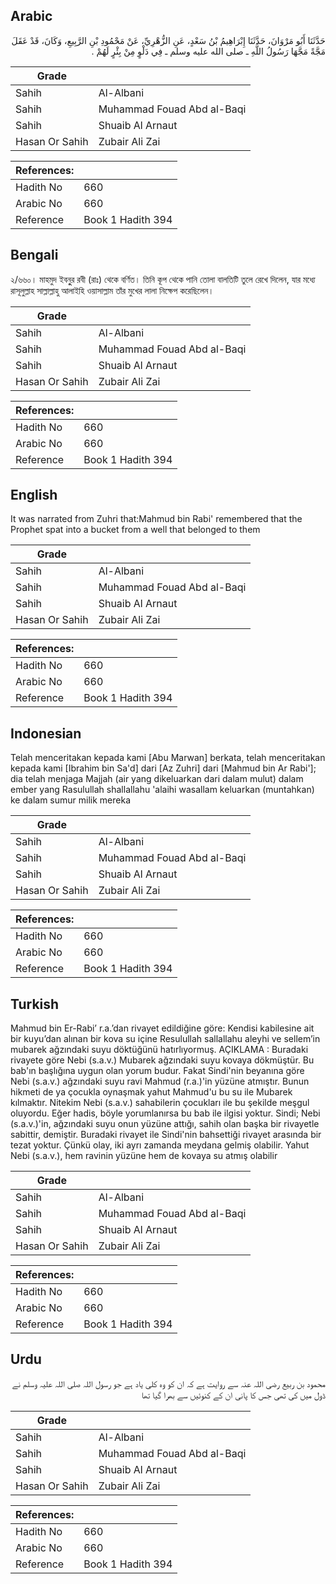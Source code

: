## Arabic


<div dir="rtl" lang="ar" style={{fontSize:'larger',backgroundColor:'#f8f9fa',padding:20}}>
حَدَّثَنَا أَبُو مَرْوَانَ، حَدَّثَنَا إِبْرَاهِيمُ بْنُ سَعْدٍ، عَنِ الزُّهْرِيِّ، عَنْ مَحْمُودِ بْنِ الرَّبِيعِ، وَكَانَ، قَدْ عَقَلَ مَجَّةً مَجَّهَا رَسُولُ اللَّهِ ـ صلى الله عليه وسلم ـ فِي دَلْوٍ مِنْ بِئْرٍ لَهُمْ ‏.‏
</div>
<div style={{backgroundColor:'#f8f9fa',padding:20, marginBottom: 10}}><table> <thead> <tr> <th>Grade</th> <th></th> </tr> </thead> <tbody> <tr><td>Sahih</td><td>Al-Albani</td></tr><tr><td>Sahih</td><td>Muhammad Fouad Abd al-Baqi</td></tr><tr><td>Sahih</td><td>Shuaib Al Arnaut</td></tr><tr><td>Hasan Or Sahih</td><td>Zubair Ali Zai</td></tr></tbody></table><table> <thead> <tr> <th>References:</th> <th></th> </tr> </thead> <tbody><tr><td>Hadith No</td><td>660</td></tr><tr><td>Arabic No</td><td>660</td></tr><tr><td>Reference</td><td>Book 1 Hadith 394</td></tr></tbody></table></div>

## Bengali


<div dir="ltr" lang="bn" style={{fontSize:'larger',backgroundColor:'#f8f9fa',padding:20}}>
২/৬৬০। মাহমুদ ইবনুুর রবী (রাঃ) থেকে বর্ণিত। তিনি কূপ থেকে পানি তোলা বালতিটি তুলে রেখে দিলেন, যার মধ্যে রাসূলুল্লাহ সাল্লাল্লাহু আলাইহি ওয়াসাল্লাম তাঁর মুখের লালা নিক্ষেপ করেছিলেন।
</div>
<div style={{backgroundColor:'#f8f9fa',padding:20, marginBottom: 10}}><table> <thead> <tr> <th>Grade</th> <th></th> </tr> </thead> <tbody> <tr><td>Sahih</td><td>Al-Albani</td></tr><tr><td>Sahih</td><td>Muhammad Fouad Abd al-Baqi</td></tr><tr><td>Sahih</td><td>Shuaib Al Arnaut</td></tr><tr><td>Hasan Or Sahih</td><td>Zubair Ali Zai</td></tr></tbody></table><table> <thead> <tr> <th>References:</th> <th></th> </tr> </thead> <tbody><tr><td>Hadith No</td><td>660</td></tr><tr><td>Arabic No</td><td>660</td></tr><tr><td>Reference</td><td>Book 1 Hadith 394</td></tr></tbody></table></div>

## English


<div dir="ltr" lang="en" style={{fontSize:'larger',backgroundColor:'#f8f9fa',padding:20}}>
It was narrated from Zuhri that:Mahmud bin Rabi' remembered that the Prophet spat into a bucket from a well that belonged to them
</div>
<div style={{backgroundColor:'#f8f9fa',padding:20, marginBottom: 10}}><table> <thead> <tr> <th>Grade</th> <th></th> </tr> </thead> <tbody> <tr><td>Sahih</td><td>Al-Albani</td></tr><tr><td>Sahih</td><td>Muhammad Fouad Abd al-Baqi</td></tr><tr><td>Sahih</td><td>Shuaib Al Arnaut</td></tr><tr><td>Hasan Or Sahih</td><td>Zubair Ali Zai</td></tr></tbody></table><table> <thead> <tr> <th>References:</th> <th></th> </tr> </thead> <tbody><tr><td>Hadith No</td><td>660</td></tr><tr><td>Arabic No</td><td>660</td></tr><tr><td>Reference</td><td>Book 1 Hadith 394</td></tr></tbody></table></div>

## Indonesian


<div dir="ltr" lang="id" style={{fontSize:'larger',backgroundColor:'#f8f9fa',padding:20}}>
Telah menceritakan kepada kami [Abu Marwan] berkata, telah menceritakan kepada kami [Ibrahim bin Sa'd] dari [Az Zuhri] dari [Mahmud bin Ar Rabi']; dia telah menjaga Majjah (air yang dikeluarkan dari dalam mulut) dalam ember yang Rasulullah shallallahu 'alaihi wasallam keluarkan (muntahkan) ke dalam sumur milik mereka
</div>
<div style={{backgroundColor:'#f8f9fa',padding:20, marginBottom: 10}}><table> <thead> <tr> <th>Grade</th> <th></th> </tr> </thead> <tbody> <tr><td>Sahih</td><td>Al-Albani</td></tr><tr><td>Sahih</td><td>Muhammad Fouad Abd al-Baqi</td></tr><tr><td>Sahih</td><td>Shuaib Al Arnaut</td></tr><tr><td>Hasan Or Sahih</td><td>Zubair Ali Zai</td></tr></tbody></table><table> <thead> <tr> <th>References:</th> <th></th> </tr> </thead> <tbody><tr><td>Hadith No</td><td>660</td></tr><tr><td>Arabic No</td><td>660</td></tr><tr><td>Reference</td><td>Book 1 Hadith 394</td></tr></tbody></table></div>

## Turkish


<div dir="ltr" lang="tr" style={{fontSize:'larger',backgroundColor:'#f8f9fa',padding:20}}>
Mahmud bin Er-Rabi’ r.a.’dan rivayet edildiğine göre: Kendisi kabilesine ait bir kuyu’dan alınan bir kova su içine Resulullah sallallahu aleyhi ve sellem’in mubarek ağzındaki suyu döktüğünü hatırlıyormuş. AÇIKLAMA : Buradaki rivayete göre Nebi (s.a.v.) Mubarek ağzındaki suyu kovaya dökmüştür. Bu bab'ın başlığına uygun olan yorum budur. Fakat Sindi'nin beyanına göre Nebi (s.a.v.) ağzındaki suyu ravi Mahmud (r.a.)'in yüzüne atmıştır. Bunun hikmeti de ya çocukla oynaşmak yahut Mahmud'u bu su ile Mubarek kılmaktır. Nitekim Nebi (s.a.v.) sahabilerin çocukları ile bu şekilde meşgul oluyordu. Eğer hadis, böyle yorumlanırsa bu bab ile ilgisi yoktur. Sindi; Nebi (s.a.v.)'in, ağzındaki suyu onun yüzüne attığı, sahih olan başka bir rivayetle sabittir, demiştir. Buradaki rivayet ile Sindi'nin bahsettiği rivayet arasında bir tezat yoktur. Çünkü olay, iki ayrı zamanda meydana gelmiş olabilir. Yahut Nebi (s.a.v.), hem ravinin yüzüne hem de kovaya su atmış olabilir
</div>
<div style={{backgroundColor:'#f8f9fa',padding:20, marginBottom: 10}}><table> <thead> <tr> <th>Grade</th> <th></th> </tr> </thead> <tbody> <tr><td>Sahih</td><td>Al-Albani</td></tr><tr><td>Sahih</td><td>Muhammad Fouad Abd al-Baqi</td></tr><tr><td>Sahih</td><td>Shuaib Al Arnaut</td></tr><tr><td>Hasan Or Sahih</td><td>Zubair Ali Zai</td></tr></tbody></table><table> <thead> <tr> <th>References:</th> <th></th> </tr> </thead> <tbody><tr><td>Hadith No</td><td>660</td></tr><tr><td>Arabic No</td><td>660</td></tr><tr><td>Reference</td><td>Book 1 Hadith 394</td></tr></tbody></table></div>

## Urdu


<div dir="rtl" lang="ur" style={{fontSize:'larger',backgroundColor:'#f8f9fa',padding:20}}>
محمود بن ربیع رضی اللہ عنہ سے روایت ہے کہ ان کو وہ کلی یاد ہے جو رسول اللہ صلی اللہ علیہ وسلم نے ڈول میں کی تھی جس کا پانی ان کے کنوئیں سے بھرا گیا تھا
</div>
<div style={{backgroundColor:'#f8f9fa',padding:20, marginBottom: 10}}><table> <thead> <tr> <th>Grade</th> <th></th> </tr> </thead> <tbody> <tr><td>Sahih</td><td>Al-Albani</td></tr><tr><td>Sahih</td><td>Muhammad Fouad Abd al-Baqi</td></tr><tr><td>Sahih</td><td>Shuaib Al Arnaut</td></tr><tr><td>Hasan Or Sahih</td><td>Zubair Ali Zai</td></tr></tbody></table><table> <thead> <tr> <th>References:</th> <th></th> </tr> </thead> <tbody><tr><td>Hadith No</td><td>660</td></tr><tr><td>Arabic No</td><td>660</td></tr><tr><td>Reference</td><td>Book 1 Hadith 394</td></tr></tbody></table></div>
